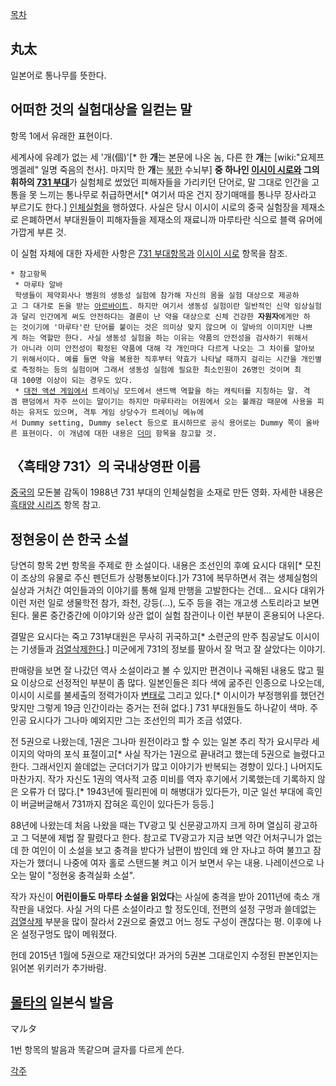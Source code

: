 [[목차]]
== '''丸太''' ==
일본어로 통나무를 뜻한다. 

== 어떠한 것의 실험대상을 일컫는 말 ==
항목 1에서 유래한 표현이다.

세계사에 유례가 없는 세 '개(個)'[* 한 '''개'''는 본문에 나온 놈, 다른 한 '''개'''는 [wiki:"요제프 멩겔레" 일명 죽음의 천사]. 마지막 한 '''개'''는 [[북한]] 수뇌부] '''중 하나인 [[이시이 시로]]와 그의 휘하의 [[731 부대]] '''가 실험체로 썼었던 피해자들을 가리키던 단어로, 말 그대로 인간을 고통을 못 느끼는 통나무로 취급하면서[* 여기서 따온 건지 장기매매를 통나무 장사라고 부르기도 한다.] [[인체실험]]을 행하였다. 사실은 당시 이시이 시로의 중국 실험장을 제재소로 은폐하면서 부대원들이 피해자들을 제재소의 재료니까 마루타란 식으로 블랙 유머에 가깝게 부른 것.  

이 실험 자체에 대한 자세한 사항은 [[731 부대]]항목과 [[이시이 시로]] 항목을 참조.

 * 참고항목
  * 마루타 알바
  학생들이 제약회사나 병원의 생동성 실험에 참가해 자신의 몸을 실험 대상으로 제공하고 그 대가로 돈을 받는 [[아르바이트]]. 하지만 여기서 생동성 실험이란 일반적인 신약 임상실험과 달리 인간에게 써도 안전하다는 결론이 난 약을 대상으로 신체 건강한 '''자원자'''에게만 하는 것이기에 '마루타'란 단어를 붙이는 것은 의미상 맞지 않으며 이 알바의 이미지만 나쁘게 하는 역할만 한다. 사실 생동성 실험을 하는 이유는 약품의 안전성을 검사하기 위해서가 아니라 이미 안전성이 확정된 약품에 대해 각 개인마다 다르게 나오는 그 차이를 알아보기 위해서이다. 예를 들면 약을 복용한 직후부터 약효가 나타날 때까지 걸리는 시간을 개인별로 측정하는 등의 실험이며 그래서 생동성 실험에 필요한 최소인원이 26명인 것이며 최대 100명 이상이 되는 경우도 있다.
  * [[대전 액션 게임]]에서 트레이닝 모드에서 샌드백 역할을 하는 캐릭터를 지칭하는 말. 격겜 팬덤에서 자주 쓰이는 말이기는 하지만 마루타라는 어원에서 오는 불쾌감 때문에 사용을 피하는 유저도 있으며, 격투 게임 상당수가 트레이닝 메뉴에서 Dummy setting, Dummy select 등으로 표시하므로 공식 용어로는 Dummy 쪽이 올바른 표현이다. 이 개념에 대한 내용은 [[더미]] 항목을 참고할 것.

== 〈흑태양 731〉의 국내상영판 이름 ==
[[중국]]의 모돈불 감독이 1988년 731 부대의 인체실험을 소재로 만든 영화. 자세한 내용은 [[흑태양 시리즈]] 항목 참고.

== 정현웅이 쓴 한국 소설 ==
당연히 항목 2번 항목을 주제로 한 소설이다. 내용은 조선인의 후예 요시다 대위[* 모친이 조상의 유물로 주신 펜던트가 상평통보이다.]가 731에 복무하면서 겪는 생체실험의 실상과 거처간 여인들과의 이야기를 통해 일제 만행을 고발한다는 건데... 요시다 대위가 이런 저런 일로 생물학전 참가, 좌천, 강등(...), 도주 등을 겪는 개고생 스토리라고 보면 된다. 물론 중간중간에 이야기와 상관 없이 실험 참관이나 이런 부분이 혼용되어 나온다.

결말은 요시다는 죽고 731부대원은 무사히 귀국하고[* 소련군의 만주 침공날도 이시이는 기생들과 [[검열삭제]]한다.] 미군에게 731의 정보를 팔아서 잘 먹고 잘 살았다는 이야기.

판매량을 보면 잘 나갔던 역사 소설이라고 볼 수 있지만 편견이나 곡해된 내용도 많고 필요 이상으로 선정적인 부분이 좀 많다. 일본인들은 죄다 색에 굶주린 인종으로 나오는데, 이시이 시로를  불세출의 정력가이자 [[변태]]로 그리고 있다.[* 이시이가 부정행위를 했던건 맞지만 그렇게 19금 인간이라는 증거는 전혀 없다.] 731 부대원들도 하나같이 색마. 주인공 요시다가 그나마 예외지만 그는 조선인의 피가 조금 섞였다.

전 5권으로 나왔는데, 1권은 그나마 원전이라고 할 수 있는 일본 추리 작가 요시무라 세이지의 악마의 포식 표절이고[* 사실 작가는 1권으로 끝내려고 했는데 5권으로 늘렸다고 한다. 그래서인지 쓸데없는 군더더기가 많고 이야기가 반복되는 경향이 있다.] 나머지도 마찬가지. 작가 자신도 1권의 역사적 고증 미비를 역자 후기에서 기록했는데 기록하지 않은 오류가 더 많다.[* 1943년에 필리핀에 미 해병대가 있다든가, 미군 일선 부대에 흑인이 버글버글해서 731까지 잡혀온 흑인이 있다든가 등등.]

88년에 나왔는데 처음 나왔을 때는 TV광고 및 신문광고까지 크게 하며 열심히 광고하고 그 덕분에 제법 잘 팔렸다고 한다. 참고로 TV광고가 지금 보면 약간 어처구니가 없는데 한 여인이 이 소설을 보고 충격을 받다가 남편이 밤인데 왜 안 자냐고 하여 불끄고 잠자는가 했더니 나중에 여자 홀로 스탠드불 켜고 이거 보면서 우는 내용. 나레이션으로 나오는 말이 "정현웅 충격실화 소설".

작가 자신이 '''어린이들도 마루타 소설을 읽었다'''는 사실에 충격을 받아 2011년에 축소 개작판을 내었다. 사실 거의 다른 소설이라고 할 정도인데, 전편의 설정 구멍과 쓸데없는 [[검열삭제]] 부분을 많이 잘라서 2권으로 줄였고 어느 정도 구성이 괜찮다는 평. 이후에 나온 설정구멍도 많이 메워졌다. 

헌데 2015년 1월에 5권으로 재간되었다! 과거의 5권본 그대로인지 수정된 판본인지는 읽어본 위키러가 추가바람.

== [[몰타]]의 일본식 발음 ==
マルタ

1번 항목의 발음과 똑같으며 글자를 다르게 쓴다.

[[각주]]
